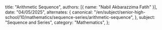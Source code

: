   title: "Arithmetic Sequence",
  authors: [{ name: "Nabil Akbarazzima Fatih" }],
  date: "04/05/2025",
  alternates: {
    canonical:
      "/en/subject/senior-high-school/10/mathematics/sequence-series/arithmetic-sequence",
  },
  subject: "Sequence and Series",
  category: "Mathematics",
};
